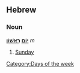 ==Hebrew==
===Noun===
'''[[יום|יוֹם]] [[ראשון|רִאשׁוֹן]]''' ''m''

# [[Sunday]]

[[Category:Days of the week]]